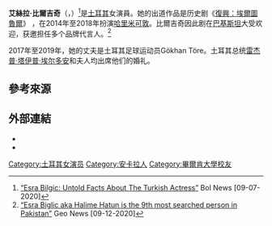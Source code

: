 {{艺人
| 姓名     = 艾絲拉·比爾吉奇
| 類型     = 女演員
| 圖片     = 
| 圖片尺寸 = 
| 綽號     = 
| 國籍     = 
| birthname = 
| 出生日期 = {{birth date and age|1992|10|14}}
| 出生地點 = {{TUR}}[[安卡拉|安卡拉]]
| 職業     = [[演員|演員]]
| 語言     = 
| 教育程度  = 大学毕业
| 宗教信仰  = 
| 配偶     = {{marriage|Gökhan Töre|2017|2019|reason=divorced}}
| 伴侶     = 
| 兒女     = 
| 父母     = 
| 亲属     = 
| 出道作   = 
| 出道日期 = 
| 代表作   =  
| 活躍年代 = 2014年至今
| 網站     = 
| IMDb    = 7061820
| 現任成員 = 
| 過往成員 = 
}}

'''艾絲拉·比爾吉奇'''（{{Lang-tr|'''Esra Bilgiç'''}}，{{bd|1992年|10月14日|catIdx=Bilgiç}}）<ref>[https://www.bolnews.com/biography/2020/07/esra-bilgic-untold-facts-about-the-turkish-actress/ “Esra Bilgic: Untold Facts About The Turkish Actress”] {{Wayback|url=https://www.bolnews.com/biography/2020/07/esra-bilgic-untold-facts-about-the-turkish-actress/ |date=20210128142029 }} Bol News [09-07-2020]</ref>是[[土耳其|土耳其]]女演員。她的出道作品是历史剧《[[復興：埃爾圖魯爾|復興：埃爾圖魯爾]]》 ，在2014年至2018年扮演[[哈里米可敦|哈里米可敦]]。比爾吉奇因此剧在[[巴基斯坦|巴基斯坦]]大受欢迎，获邀担任多个品牌代言人。<ref>[https://www.geo.tv/latest/323260-esra-biglic-aka-halime-hatun-is-the-9th-most-searched-person-in-pakistan “Esra Biglic aka Halime Hatun is the 9th most searched person in Pakistan”] {{Wayback|url=https://www.geo.tv/latest/323260-esra-biglic-aka-halime-hatun-is-the-9th-most-searched-person-in-pakistan |date=20210128055214 }} Geo News [09-12-2020]</ref>

2017年至2019年，她的丈夫是土耳其足球运动员Gökhan Töre。土耳其总统[[雷杰普·塔伊普·埃尔多安|雷杰普·塔伊普·埃尔多安]]和夫人均出席他们的婚礼。

== 參考來源 ==
{{reflist}}

== 外部連結 ==
* {{imdb name|id=7061820}}
* {{Instagram|esbilgic}}

{{DEFAULTSORT: Bilgiç, Esra}}
[[Category:土耳其女演员|Category:土耳其女演员]]
[[Category:安卡拉人|Category:安卡拉人]]
[[Category:畢爾肯大學校友|Category:畢爾肯大學校友]]
